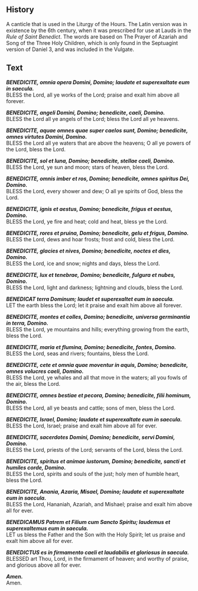 <Initial text="Benedicite" />

## History

A canticle that is used in the Liturgy of the Hours. The Latin version was in existence by the 6th century, when it was prescribed for use at Lauds in the *Rule of Saint Benedict*. The words are based on The Prayer of Azariah and Song of the Three Holy Children, which is only found in the Septuagint version of Daniel 3, and was included in the Vulgate.

## Text

***BENEDICITE, omnia opera Domini, Domino; laudate et superexaltate eum in saecula.***<br/>
BLESS the Lord, all ye works of the Lord; praise and exalt him above all forever.

***BENEDICITE, angeli Domini, Domino; benedicite*, *caeli, Domino.***<br/>
BLESS the Lord all ye angels of the Lord; bless the Lord all ye heavens.

***BENEDICITE, aquae omnes quae super caelos sunt, Domino; benedicite, omnes virtutes Domini, Domino.***<br/>
BLESS the Lord all ye waters that are above the heavens; O all ye powers of the Lord, bless the Lord.

***BENEDICITE, sol et luna, Domino; benedicite, stellae caeli, Domino.***<br/>
BLESS the Lord, ye sun and moon; stars of heaven, bless the Lord.

***BENEDICITE, omnis imber et ros, Domino; benedicite, omnes spiritus Dei, Domino.***<br/>
BLESS the Lord, every shower and dew; O all ye spirits of God, bless the Lord.

***BENEDICITE, ignis et aestus, Domino; benedicite, frigus et aestus, Domino.***<br/>
BLESS the Lord, ye fire and heat; cold and heat, bless ye the Lord.

***BENEDICITE, rores et pruina, Domino; benedicite, gelu et frigus, Domino.***<br/>
BLESS the Lord, dews and hoar frosts; frost and cold, bless the Lord.

***BENEDICITE, glacies et nives, Domino; benedicite, noctes et dies, Domino.***<br/>
BLESS the Lord, ice and snow; nights and days, bless the Lord.

***BENEDICITE, lux et tenebrae, Domino; benedicite, fulgura et nubes, Domino.***<br/>
BLESS the Lord, light and darkness; lightning and clouds, bless the Lord.

***BENEDICAT terra Dominum; laudet et superexaltet eum in saecula.***<br/>
LET the earth bless the Lord; let it praise and exalt him above all forever.

***BENEDICITE, montes et colles, Domino; benedicite, universa germinantia in terra, Domino.***<br/>
BLESS the Lord, ye mountains and hills; everything growing from the earth, bless the Lord.

***BENEDICITE, maria et flumina, Domino; benedicite, fontes, Domino.***<br/>
BLESS the Lord, seas and rivers; fountains, bless the Lord.

***BENEDICITE, cete et omnia quae moventur in aquis, Domino; benedicite, omnes volucres caeli, Domino.***<br/>
BLESS the Lord, ye whales and all that move in the waters; all you fowls of the air, bless the Lord.

***BENEDICITE, omnes bestiae et pecora, Domino; benedicite, filii hominum, Domino.***<br/>
BLESS the Lord, all ye beasts and cattle; sons of men, bless the Lord.

***BENEDICITE, Israel, Domino; laudate et superexaltate eum in saecula.***<br/>
BLESS the Lord, Israel; praise and exalt him above all for ever.

***BENEDICITE, sacerdotes Domini, Domino; benedicite, servi Domini, Domino.***<br/>
BLESS the Lord, priests of the Lord; servants of the Lord, bless the Lord.

***BENEDICITE, spiritus et animae iustorum, Domino; benedicite, sancti et humiles corde, Domino.***<br/>
BLESS the Lord, spirits and souls of the just; holy men of humble heart, bless the Lord.

***BENEDICITE, Anania, Azaria, Misael, Domino; laudate et superexaltate eum in saecula.***<br/>
BLESS the Lord, Hananiah, Azariah, and Mishael; praise and exalt him above all for ever.

***BENEDICAMUS Patrem et Filium cum Sancto Spiritu; laudemus et superexaltemus eum in saecula.***<br/>
LET us bless the Father and the Son with the Holy Spirit; let us praise and exalt him above all for ever.

***BENEDICTUS es in firmamento caeli et laudabilis et gloriosus in saecula.***<br/>
BLESSED art Thou, Lord, in the firmament of heaven; and worthy of praise, and glorious above all for ever.

***Amen.***<br/>
Amen.
